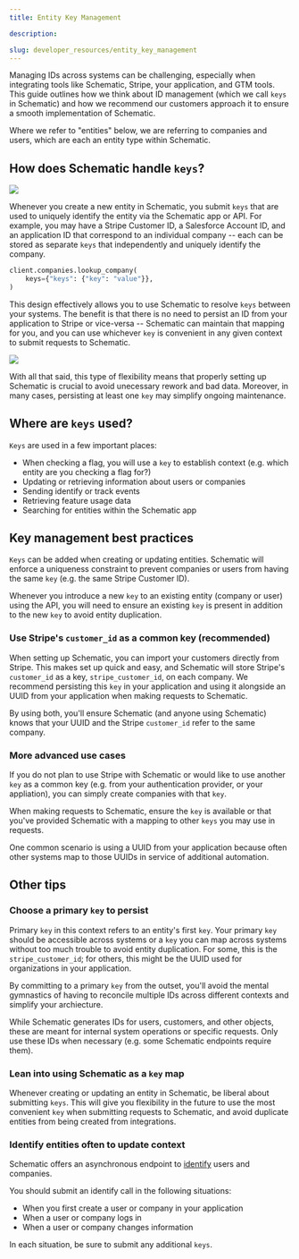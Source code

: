 ```yaml
---
title: Entity Key Management

description: 

slug: developer_resources/entity_key_management
---
```


Managing IDs across systems can be challenging, especially when integrating tools like Schematic, Stripe, your application, and GTM tools. This guide outlines how we think about ID management (which we call `keys` in Schematic) and how we recommend our customers approach it to ensure a smooth implementation of Schematic.

Where we refer to "entities" below, we are referring to companies and users, which are each an entity type within Schematic.

## How does Schematic handle `keys`?

<img
src="../../assets/images/developer_resources/ekm-profile.png"
/>

Whenever you create a new entity in Schematic, you submit `keys` that are used to uniquely identify the entity via the Schematic app or API. For example, you may have a Stripe Customer ID, a Salesforce Account ID, and an application ID that correspond to an individual company -- each can be stored as separate `keys` that independently and uniquely identify the company.

```python
client.companies.lookup_company(
    keys={"keys": {"key": "value"}},
)
```

This design effectively allows you to use Schematic to resolve `keys` between your systems. The benefit is that there is no need to persist an ID from your application to Stripe or vice-versa -- Schematic can maintain that mapping for you, and you can use whichever `key` is convenient in any given context to submit requests to Schematic.

<img
src="../../assets/images/developer_resources/ekm-figma-diagram.png"
/>

With all that said, this type of flexibility means that properly setting up Schematic is crucial to avoid unecessary rework and bad data. Moreover, in many cases, persisting at least one `key` may simplify ongoing maintenance.

## Where are `keys` used?

`Keys` are used in a few important places:
- When checking a flag, you will use a `key` to establish context (e.g. which entity are you checking a flag for?)
- Updating or retrieving information about users or companies
- Sending identify or track events
- Retrieving feature usage data
- Searching for entities within the Schematic app

## Key management best practices

`Keys` can be added when creating or updating entities. Schematic will enforce a uniqueness constraint to prevent companies or users from having the same `key` (e.g. the same Stripe Customer ID).

Whenever you introduce a new `key` to an existing entity (company or user) using the API, you will need to ensure an existing `key` is present in addition to the new `key` to avoid entity duplication.

### Use Stripe's `customer_id` as a common key (recommended)

When setting up Schematic, you can import your customers directly from Stripe. This makes set up quick and easy, and Schematic will store Stripe's `customer_id` as a key, `stripe_customer_id`, on each company. We recommend persisting this `key` in your application and using it alongside an UUID from your application when making requests to Schematic.

By using both, you'll ensure Schematic (and anyone using Schematic) knows that your UUID and the Stripe `customer_id` refer to the same company.

### More advanced use cases

If you do not plan to use Stripe with Schematic or would like to use another `key` as a common key (e.g. from your authentication provider, or your appliation), you can simply create companies with that `key`.

When making requests to Schematic, ensure the `key` is available or that you've provided Schematic with a mapping to other `keys` you may use in requests.

One common scenario is using a UUID from your application because often other systems map to those UUIDs in service of additional automation.

## Other tips

### Choose a primary `key` to persist

Primary `key` in this context refers to an entity's first `key`. Your primary `key` should be accessible across systems or a `key` you can map across systems without too much trouble to avoid entity duplication. For some, this is the `stripe_customer_id`; for others, this might be the UUID used for organizations in your application.

By committing to a primary `key` from the outset, you'll avoid the mental gymnastics of having to reconcile multiple IDs across different contexts and simplify your archiecture.

<Info>While Schematic generates IDs for users, customers, and other objects, these are meant for internal system operations or specific requests. Only use these IDs when necessary (e.g. some Schematic endpoints require them).</Info>

### Lean into using Schematic as a `key` map

Whenever creating or updating an entity in Schematic, be liberal about submitting `keys`. This will give you flexibility in the future to use the most convenient `key` when submitting requests to Schematic, and avoid duplicate entities from being created from integrations.

### Identify entities often to update context

Schematic offers an asynchronous endpoint to [identify](/api-reference/events/create-event) users and companies. 

You should submit an identify call in the following situations:
- When you first create a user or company in your application
- When a user or company logs in
- When a user or company changes information

In each situation, be sure to submit any additional `keys`.